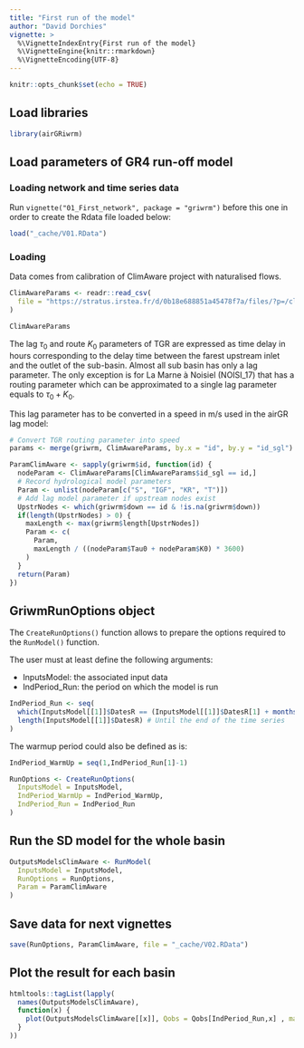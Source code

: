 ```yaml
---
title: "First run of the model"
author: "David Dorchies"
vignette: >
  %\VignetteIndexEntry{First run of the model}
  %\VignetteEngine{knitr::rmarkdown}
  %\VignetteEncoding{UTF-8}
---
```


```r
knitr::opts_chunk$set(echo = TRUE)
```

## Load libraries

```r
library(airGRiwrm)
```


## Load parameters of GR4 run-off model

### Loading network and time series data

Run `vignette("01_First_network", package = "griwrm")` before this one in order to create the Rdata file loaded below:

```r
load("_cache/V01.RData")
```

### Loading

Data comes from calibration of ClimAware project with naturalised flows.

```r
ClimAwareParams <- readr::read_csv(
  file = "https://stratus.irstea.fr/d/0b18e688851a45478f7a/files/?p=/climaware_hydro/Ident_NAT_P0P0.txt&dl=1"
)

ClimAwareParams
```

The lag $\tau_0$ and route $K_0$ parameters of TGR are expressed as time delay in hours corresponding to the delay time between the farest upstream inlet and the outlet of the sub-basin.
Almost all sub basin has only a lag parameter. The only exception is for La Marne à Noisiel (NOISI_17) that has a routing parameter which can be approximated to a single lag parameter equals to $\tau_0 + K_0$.

This lag parameter has to be converted in a speed in m/s used in the airGR lag model:

```r
# Convert TGR routing parameter into speed
params <- merge(griwrm, ClimAwareParams, by.x = "id", by.y = "id_sgl")

ParamClimAware <- sapply(griwrm$id, function(id) {
  nodeParam <- ClimAwareParams[ClimAwareParams$id_sgl == id,]
  # Record hydrological model parameters
  Param <- unlist(nodeParam[c("S", "IGF", "KR", "T")])
  # Add lag model parameter if upstream nodes exist
  UpstrNodes <- which(griwrm$down == id & !is.na(griwrm$down))
  if(length(UpstrNodes) > 0) {
    maxLength <- max(griwrm$length[UpstrNodes])
    Param <- c(
      Param,
      maxLength / ((nodeParam$Tau0 + nodeParam$K0) * 3600)
    )
  }
  return(Param)
})

```

## GriwmRunOptions object

The `CreateRunOptions()` function allows to prepare the options required to the `RunModel()` function.

The user must at least define the following arguments:

* InputsModel: the associated input data
* IndPeriod_Run: the period on which the model is run


```r
IndPeriod_Run <- seq(
  which(InputsModel[[1]]$DatesR == (InputsModel[[1]]$DatesR[1] + months(12))), # Set aside warm-up period
  length(InputsModel[[1]]$DatesR) # Until the end of the time series
)
```

The warmup period could also be defined as is:

```r
IndPeriod_WarmUp = seq(1,IndPeriod_Run[1]-1)
```



```r
RunOptions <- CreateRunOptions(
  InputsModel = InputsModel,
  IndPeriod_WarmUp = IndPeriod_WarmUp,
  IndPeriod_Run = IndPeriod_Run
)
```



## Run the SD model for the whole basin

```r
OutputsModelsClimAware <- RunModel(
  InputsModel = InputsModel,
  RunOptions = RunOptions,
  Param = ParamClimAware
)
```

## Save data for next vignettes

```r
save(RunOptions, ParamClimAware, file = "_cache/V02.RData")
```

## Plot the result for each basin

```r
htmltools::tagList(lapply(
  names(OutputsModelsClimAware),
  function(x) {
    plot(OutputsModelsClimAware[[x]], Qobs = Qobs[IndPeriod_Run,x] , main = x)
  }
))
```







